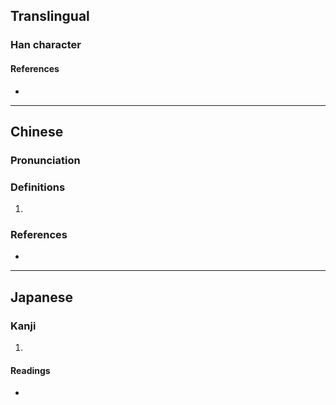 {{character info}}
==Translingual==

===Han character===
{{Han char|rn=30|rad=口|as=16|sn=19|four=|canj=RVFI,XRVFI|ids=⿰口縛}}

====References====
* {{Han ref|kx=0213.280|dkj=04555|hdz=10703.170|uh=56A9|ud=22185}}

----

==Chinese==
{{zh-forms}}

===Pronunciation===
{{zh-pron
|m=pó, mó
|c=mo4
|cat=
}}

===Definitions===
{{zh-hanzi}}

# {{rfdef|zh}}

===References===
* {{R:twedu|C01528}}

----

==Japanese==

===Kanji===
{{ja-kanji|grade=|rs=口16}}

# {{rfdef|ja|sort=口16}}

====Readings====
* {{ja-readings|on=[[はく]] (haku)|kun=[[のろい]] (noroi)}}